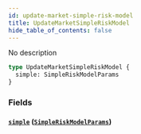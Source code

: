 ```yaml
---
id: update-market-simple-risk-model
title: UpdateMarketSimpleRiskModel
hide_table_of_contents: false
---
```



No description

```graphql
type UpdateMarketSimpleRiskModel {
  simple: SimpleRiskModelParams
}
```


### Fields

#### [`simple`](#) ([`SimpleRiskModelParams`](/mainnet/api/graphql/objects/simple-risk-model-params))






